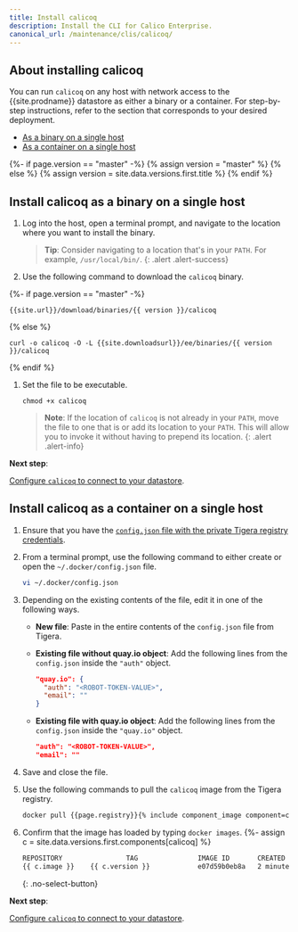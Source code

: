 ```yaml
---
title: Install calicoq
description: Install the CLI for Calico Enterprise.
canonical_url: /maintenance/clis/calicoq/
---
```


## About installing calicoq

You can run `calicoq` on any host with network access to the
{{site.prodname}} datastore as either a binary or a container.
For step-by-step instructions, refer to the section that
corresponds to your desired deployment.

- [As a binary on a single host](#install-calicoq-as-a-binary-on-a-single-host)
- [As a container on a single host](#install-calicoq-as-a-container-on-a-single-host)

<!--- Change download URL to latest release if user browsing master branch.  --->
{%- if page.version == "master" -%}
{% assign version = "master" %}
{% else %}
{% assign version = site.data.versions.first.title %}
{% endif %}

## Install calicoq as a binary on a single host

1. Log into the host, open a terminal prompt, and navigate to the location where
you want to install the binary.

   > **Tip**: Consider navigating to a location that's in your `PATH`. For example,
   > `/usr/local/bin/`.
   {: .alert .alert-success}

1. Use the following command to download the `calicoq` binary.

{%- if page.version == "master" -%}

   ```
   {{site.url}}/download/binaries/{{ version }}/calicoq
   ```

{% else %}

   ```
   curl -o calicoq -O -L {{site.downloadsurl}}/ee/binaries/{{ version }}/calicoq
   ```

{% endif %}

1. Set the file to be executable.

   ```
   chmod +x calicoq
   ```

   > **Note**: If the location of `calicoq` is not already in your `PATH`, move the file
   > to one that is or add its location to your `PATH`. This will allow you to invoke it
   > without having to prepend its location.
   {: .alert .alert-info}

**Next step**:

[Configure `calicoq` to connect to your datastore]({{site.baseurl}}/maintenance/clis/calicoq/configure/).

## Install calicoq as a container on a single host

1. Ensure that you have the [`config.json` file with the private Tigera registry credentials]({{site.baseurl}}/getting-started/calico-enterprise#get-private-registry-credentials-and-license-key).

1. From a terminal prompt, use the following command to either create or open the `~/.docker/config.json` file.

   ```bash
   vi ~/.docker/config.json
   ```

1. Depending on the existing contents of the file, edit it in one of the following ways.

   - **New file**: Paste in the entire contents of the `config.json` file from Tigera.

   - **Existing file without quay.io object**: Add the following lines from the `config.json` inside the `"auth"` object.

     ```json
     "quay.io": {
       "auth": "<ROBOT-TOKEN-VALUE>",
       "email": ""
     }
     ```

   - **Existing file with quay.io object**: Add the following lines from the `config.json` inside the `"quay.io"` object.

     ```json
     "auth": "<ROBOT-TOKEN-VALUE>",
     "email": ""
     ```

1. Save and close the file.

1. Use the following commands to pull the `calicoq` image from the Tigera
   registry.

   ```bash
   docker pull {{page.registry}}{% include component_image component=calicoq %}
   ```

1. Confirm that the image has loaded by typing `docker images`.
{%- assign c = site.data.versions.first.components[calicoq] %}
   ```bash
   REPOSITORY                TAG               IMAGE ID       CREATED         SIZE
   {{ c.image }}    {{ c.version }}            e07d59b0eb8a   2 minutes ago   42MB
   ```
   {: .no-select-button}

**Next step**:

[Configure `calicoq` to connect to your datastore]({{site.baseurl}}/maintenance/clis/calicoq/configure/).
